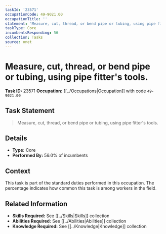 ```yaml
---
taskId: '23571'
occupationCode: 49-9021.00
occupationTitle: ''
statement: 'Measure, cut, thread, or bend pipe or tubing, using pipe fitter''s tools.'
taskType: Core
incumbentsResponding: 56
collection: Tasks
source: onet
---
```

# Measure, cut, thread, or bend pipe or tubing, using pipe fitter's tools.

**Task ID:** 23571
**Occupation:** [[../Occupations|Occupation]] with code `49-9021.00`

## Task Statement

> Measure, cut, thread, or bend pipe or tubing, using pipe fitter's tools.

## Details

- **Type:** Core
- **Performed By:** 56.0% of incumbents

## Context

This task is part of the standard duties performed in this occupation. The percentage indicates how common this task is among workers in the field.

## Related Information

- **Skills Required:** See [[../Skills|Skills]] collection
- **Abilities Required:** See [[../Abilities|Abilities]] collection
- **Knowledge Required:** See [[../Knowledge|Knowledge]] collection
